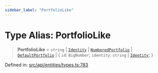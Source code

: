 ```yaml
---
sidebar_label: "PortfolioLike"
---
```


# Type Alias: PortfolioLike

> **PortfolioLike** = `string` \| [`Identity`](Identity.mdx) \| [`NumberedPortfolio`](NumberedPortfolio.mdx) \| [`DefaultPortfolio`](DefaultPortfolio.mdx) \| \{ `id`: `BigNumber`; `identity`: `string` \| [`Identity`](Identity.mdx); \}

Defined in: [src/api/entities/types.ts:783](https://github.com/PolymeshAssociation/polymesh-sdk/blob/bee6a2fe7a8ce5db42a6982e793782182cde2153/src/api/entities/types.ts#L783)
